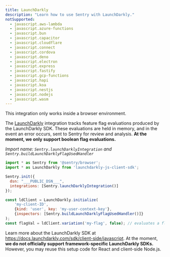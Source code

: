 ```yaml
---
title: LaunchDarkly
description: "Learn how to use Sentry with LaunchDarkly."
notSupported:
  - javascript.aws-lambda
  - javascript.azure-functions
  - javascript.bun
  - javascript.capacitor
  - javascript.cloudflare
  - javascript.connect
  - javascript.cordova
  - javascript.deno
  - javascript.electron
  - javascript.express
  - javascript.fastify
  - javascript.gcp-functions
  - javascript.hapi
  - javascript.koa
  - javascript.nestjs
  - javascript.nodejs
  - javascript.wasm
---
```


<PlatformContent includePath="feature-flags/prerelease-alert" />

<Alert level="info">

This integration only works inside a browser environment.

</Alert>

The [LaunchDarkly](https://launchdarkly.com/) integration tracks feature flag evaluations produced by the LaunchDarkly SDK. These evaluations are held in memory, and in the event an error occurs, sent to Sentry for review and analysis. **At the moment, we only support boolean flag evaluations.**

_Import name: `Sentry.launchDarklyIntegration` and `Sentry.buildLaunchDarklyFlagUsedHandler`_

```JavaScript
import * as Sentry from '@sentry/browser';
import * as LaunchDarkly from 'launchdarkly-js-client-sdk';

Sentry.init({
  dsn: "___PUBLIC_DSN___",
  integrations: [Sentry.launchDarklyIntegration()]
});

const ldClient = LaunchDarkly.initialize(
    'my-client-ID',
    {kind: 'user', key: 'my-user-context-key'},
    {inspectors: [Sentry.buildLaunchDarklyFlagUsedHandler()]}
);
const flagVal = ldClient.variation('my-flag', false); // evaluates a flag
```

Learn more about the LaunchDarkly SDK at https://docs.launchdarkly.com/sdk/client-side/javascript.
At the moment, **we do not officially support framework-specific LaunchDarkly
SDKs.** However, you may reuse this setup code for React and client-side Node.js.

<PlatformContent includePath="feature-flags/next-steps" />
